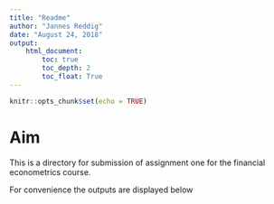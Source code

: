 ---
title: "Readme"
author: "Jannes Reddig"
date: "August 24, 2018"
output: 
    html_document:
        toc: true
        toc_depth: 2
        toc_float: True
---

```{r setup, include=FALSE}
knitr::opts_chunk$set(echo = TRUE)
```

# Aim

This is a directory for submission of assignment one for the financial econometrics course.

For convenience the outputs are displayed below


## 
